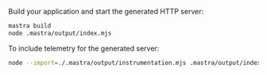 Build your application and start the generated HTTP server:

```bash showLineNumbers
mastra build
node .mastra/output/index.mjs
```

To include telemetry for the generated server:

```bash showLineNumbers
node --import=./.mastra/output/instrumentation.mjs .mastra/output/index.mjs
```